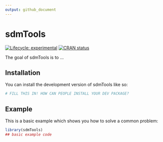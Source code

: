 ```yaml
---
output: github_document
---
```


# sdmTools

<!-- badges: start -->
[![Lifecycle: experimental](https://img.shields.io/badge/lifecycle-experimental-orange.svg)](https://lifecycle.r-lib.org/articles/stages.html#experimental)
[![CRAN status](https://www.r-pkg.org/badges/version/sdmTools)](https://CRAN.R-project.org/package=sdmTools)
<!-- badges: end -->

The goal of sdmTools is to ...

## Installation

You can install the development version of sdmTools like so:

``` r
# FILL THIS IN! HOW CAN PEOPLE INSTALL YOUR DEV PACKAGE?
```

## Example

This is a basic example which shows you how to solve a common problem:

```r
library(sdmTools)
## basic example code
```

